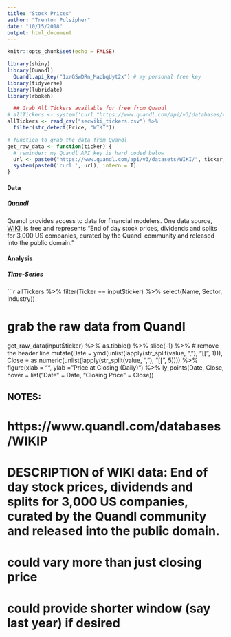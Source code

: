 ```yaml
---
title: "Stock Prices"
author: "Trenton Pulsipher"
date: "10/15/2018"
output: html_document
---
```


```r

knitr::opts_chunk$set(echo = FALSE)

library(shiny)
library(Quandl)
  Quandl.api_key("1xrGSwDRn_MapbqUyt2x") # my personal free key
library(tidyverse)
library(lubridate)
library(rbokeh)

  ## Grab All Tickers available for free from Quandl
# allTickers <- system('curl "https://www.quandl.com/api/v3/databases/WIKI/codes?api_key=1xrGSwDRn_MapbqUyt2x"', inter = T)
allTickers <- read_csv("secwiki_tickers.csv") %>%
  filter(str_detect(Price, "WIKI"))

```


```r

# function to grab the data from Quandl
get_raw_data <- function(ticker) {
  # reminder: my Quandl API_key is hard coded below
  url <- paste0("https://www.quandl.com/api/v3/datasets/WIKI/", ticker, "/data.csv?collapse=daily&column_index=4&api_key=1xrGSwDRn_MapbqUyt2x")
  system(paste0('curl ', url), intern = T)
}

```


#### Data

##### Quandl
Quandl provides access to data for financial modelers. One data source, [WIKI](https://www.quandl.com/databases/WIKIP), is free and represents "End of day stock prices, dividends and splits for 3,000 US companies, curated by the Quandl community and released into the public domain."


#### Analysis

##### Time-Series

```r
allTickers %>% 
  filter(Ticker == input$ticker) %>%
  select(Name, Sector, Industry))


# grab the raw data from Quandl
get_raw_data(input$ticker) %>%
  as.tibble() %>%
  slice(-1) %>% # remove the header line
  mutate(Date = ymd(unlist(lapply(str_split(value, ","), "[[", 1))),
         Close = as.numeric(unlist(lapply(str_split(value, ","), "[[", 5)))) %>%
  figure(xlab = "", ylab = "Price at Closing (Daily)") %>%
    ly_points(Date, Close, hover = list("Date" = Date, "Closing Price" = Close))


## NOTES:
# https://www.quandl.com/databases/WIKIP
# DESCRIPTION of WIKI data: End of day stock prices, dividends and splits for 3,000 US companies, curated by the Quandl community and released into the public domain.
# could vary more than just closing price
# could provide shorter window (say last year) if desired

